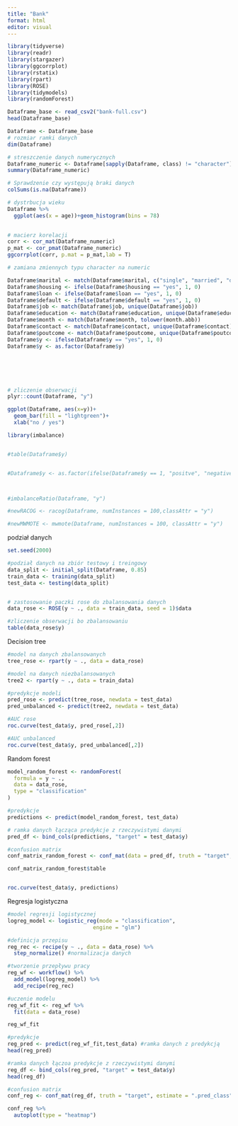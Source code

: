 ```yaml
---
title: "Bank"
format: html
editor: visual
---
```


```r
library(tidyverse)
library(readr)
library(stargazer)
library(ggcorrplot)
library(rstatix)
library(rpart)
library(ROSE)
library(tidymodels)
library(randomForest)
```

```r
Dataframe_base <- read_csv2("bank-full.csv")
head(Dataframe_base)

Dataframe <- Dataframe_base
# rozmiar ramki danych
dim(Dataframe)

# streszczenie danych numerycznych
Dataframe_numeric <- Dataframe[sapply(Dataframe, class) != "character"]
summary(Dataframe_numeric)


```

```r
# Sprawdzenie czy występują braki danych 
colSums(is.na(Dataframe))
```

```r
# dystrbucja wieku
Dataframe %>% 
  ggplot(aes(x = age))+geom_histogram(bins = 78)
  
```

```r
# macierz korelacji
corr <- cor_mat(Dataframe_numeric)
p_mat <- cor_pmat(Dataframe_numeric)
ggcorrplot(corr, p.mat = p_mat,lab = T)
```

```r


# zamiana zmiennych typu character na numeric

Dataframe$marital <- match(Dataframe$marital, c("single", "married", "divorced"))
Dataframe$housing <- ifelse(Dataframe$housing == "yes", 1, 0)
Dataframe$loan <- ifelse(Dataframe$loan == "yes", 1, 0)
Dataframe$default <- ifelse(Dataframe$default == "yes", 1, 0)
Dataframe$job <- match(Dataframe$job, unique(Dataframe$job))
Dataframe$education <- match(Dataframe$education, unique(Dataframe$education))
Dataframe$month <- match(Dataframe$month, tolower(month.abb))
Dataframe$contact <- match(Dataframe$contact, unique(Dataframe$contact))
Dataframe$poutcome <- match(Dataframe$poutcome, unique(Dataframe$poutcome))
Dataframe$y <- ifelse(Dataframe$y == "yes", 1, 0)
Dataframe$y <- as.factor(Dataframe$y)







```

```r
# zliczenie obserwacji
plyr::count(Dataframe, "y")

ggplot(Dataframe, aes(x=y))+
  geom_bar(fill = "lightgreen")+
  xlab("no / yes")

```

```r
library(imbalance)


#table(Dataframe$y)


#Dataframe$y <- as.factor(ifelse(Dataframe$y == 1, "positve", "negative"))



#imbalanceRatio(Dataframe, "y")

#newRACOG <- racog(Dataframe, numInstances = 100,classAttr = "y")

#newMWMOTE <- mwmote(Dataframe, numInstances = 100, classAttr = "y")
```

podział danych
```r
set.seed(2000)

#podział danych na zbiór testowy i treingowy
data_split <- initial_split(Dataframe, 0.85)
train_data <- training(data_split)
test_data <- testing(data_split)


# zastosowanie paczki rose do zbalansowania danych
data_rose <- ROSE(y ~ ., data = train_data, seed = 1)$data

#zliczenie obserwacji bo zbalansowaniu
table(data_rose$y)
```

Decision tree
```r
#model na danych zbalansowanych
tree_rose <- rpart(y ~ ., data = data_rose)

#model na danych niezbalansowanych
tree2 <- rpart(y ~ ., data = train_data)

#predykcje modeli
pred_rose <- predict(tree_rose, newdata = test_data)
pred_unbalanced <- predict(tree2, newdata = test_data)

#AUC rose
roc.curve(test_data$y, pred_rose[,2])

#AUC unbalanced
roc.curve(test_data$y, pred_unbalanced[,2])

```

Random forest
```r
model_random_forest <- randomForest(
  formula = y ~ .,
  data = data_rose,
  type = "classification"
)

#predykcje
predictions <- predict(model_random_forest, test_data)

# ramka danych łącząca predykcje z rzeczywistymi danymi
pred_df <- bind_cols(predictions, "target" = test_data$y)

#confusion matrix
conf_matrix_random_forest <- conf_mat(data = pred_df, truth = "target", estimate = "...1")

conf_matrix_random_forest$table


roc.curve(test_data$y, predictions)
```

Regresja logistyczna
```r
#model regresji logistycznej
logreg_model <- logistic_reg(mode = "classification",
                           engine = "glm")

#definicja przepisu
reg_rec <- recipe(y ~ ., data = data_rose) %>%
  step_normalize() #normalizacja danych

#tworzenie przepływu pracy
reg_wf <- workflow() %>%
  add_model(logreg_model) %>%
  add_recipe(reg_rec)

#uczenie modelu
reg_wf_fit <- reg_wf %>% 
  fit(data = data_rose)

reg_wf_fit

#predykcje
reg_pred <- predict(reg_wf_fit,test_data) #ramka danych z predykcją
head(reg_pred)

#ramka danych łączoa predykcje z rzeczywistymi danymi
reg_df <- bind_cols(reg_pred, "target" = test_data$y)
head(reg_df)

#confusion matrix
conf_reg <- conf_mat(reg_df, truth = "target", estimate = ".pred_class")

conf_reg %>% 
  autoplot(type = "heatmap")
```


